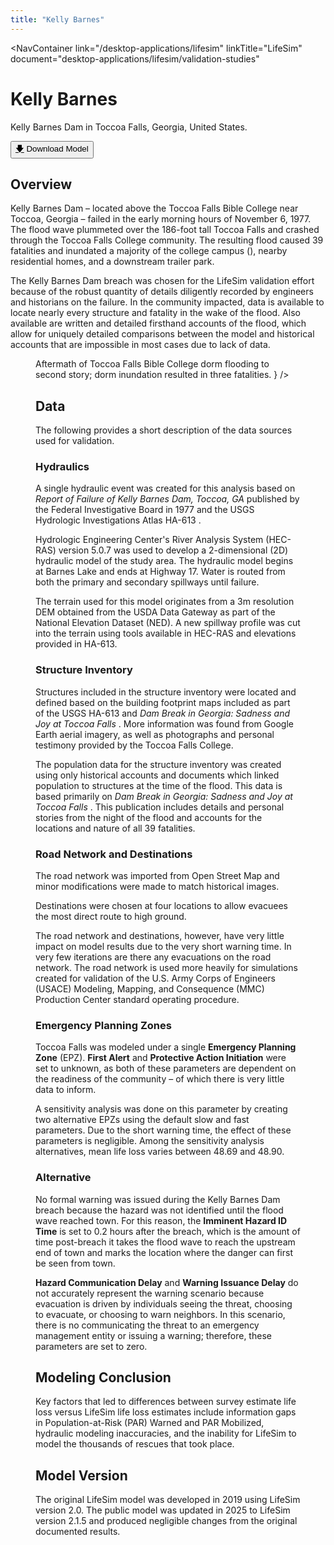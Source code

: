 ```yaml
---
title: "Kelly Barnes"
---
```



<NavContainer 
  link="/desktop-applications/lifesim"
  linkTitle="LifeSim"
  document="desktop-applications/lifesim/validation-studies"
></NavContainer>

# Kelly Barnes

Kelly Barnes Dam in Toccoa Falls, Georgia, United States.

<Button href="https://www.rmc.usace.army.mil/Software/LifeSim/"><u>🡇</u> Download Model</Button>

## Overview

Kelly Barnes Dam – located above the Toccoa Falls Bible College near Toccoa, Georgia – failed in the early morning hours of November 6, 1977. The flood 
wave plummeted over the 186-foot tall Toccoa Falls and crashed through the Toccoa Falls College community. The resulting flood caused 39 fatalities and inundated 
a majority of the college campus (<FigReference figKey="dorm-flooded"/>), nearby residential homes, and a downstream trailer park.

The Kelly Barnes Dam breach was chosen for the LifeSim validation effort because of the robust quantity of details diligently recorded by engineers 
and historians on the failure. In the community impacted, data is available to locate nearly every structure and fatality in the wake of the flood. Also available are 
written and detailed firsthand accounts of the flood, which allow for uniquely detailed comparisons between the model and historical accounts that are impossible 
in most cases due to lack of data. 

<Figure
  figKey="dorm-flooded"
  src="figures/desktop-applications/lifesim/validation-studies/v1.0/figures/figure6.png"
  alt="Downstream dorm flooded to the second floor and resulted in three deaths."
  caption={
    <>
      Aftermath of Toccoa Falls Bible College dorm flooding to second story; dorm inundation resulted in three fatalities. <Citation citationKey="damfailures_barnes"/>
    </>
  }
/>

## Data

The following provides a short description of the data sources used for validation. 

### Hydraulics

A single hydraulic event was created for this analysis based on *Report of Failure of Kelly Barnes Dam, Toccoa, GA* published by the Federal Investigative Board 
in 1977 <Citation citationKey="FIB1977"/> and the USGS Hydrologic Investigations Atlas HA-613 <Citation citationKey="Sanders1979"/>.

Hydrologic Engineering Center's River Analysis System (HEC-RAS) version 5.0.7 was used to develop a 2-dimensional (2D) hydraulic model of the study area. The hydraulic model begins at Barnes Lake and ends at Highway 17. 
Water is routed from both the primary and secondary spillways until failure.

The terrain used for this model originates from a 3m resolution DEM obtained from the USDA Data Gateway as part of the National Elevation Dataset (NED). 
A new spillway profile was cut into the terrain using tools available in HEC-RAS and elevations provided in HA-613.

### Structure Inventory

Structures included in the structure inventory were located and defined based on the building footprint maps included as part of the USGS HA-613 <Citation citationKey="Sanders1979"/> 
and *Dam Break in 
Georgia: Sadness and Joy at Toccoa Falls* <Citation citationKey="Foster1978"/>. More information was found from Google Earth aerial imagery, as well as 
photographs and personal testimony provided by the Toccoa Falls College.  

The population data for the structure inventory was created using only historical accounts and documents which linked population to structures at the time 
of the flood. This data is based primarily on *Dam Break in Georgia: Sadness and Joy at Toccoa Falls* <Citation citationKey="Foster1978"/>. This publication includes details and personal stories 
from the night of the flood and accounts for the locations and nature of all 39 fatalities. 

### Road Network and Destinations

The road network was imported from Open Street Map <Citation citationKey="OSM"/> and minor modifications were made to match historical images.

Destinations were chosen at four locations to allow evacuees the most direct route to high ground. 

The road network and destinations, however, have very little impact on model results due to the very short warning time. In very few iterations are there 
any evacuations on the road network. The road network is used more heavily for simulations created for validation of the U.S. Army Corps of Engineers (USACE)
Modeling, Mapping, and Consequence (MMC) Production Center standard operating procedure.

### Emergency Planning Zones

Toccoa Falls was modeled under a single **Emergency Planning Zone** (EPZ). **First Alert** and **Protective Action Initiation** were set to unknown, as both of these 
parameters are dependent on the readiness of the community – of which there is very little data to inform. 

A sensitivity analysis was done on this parameter by creating two alternative EPZs using the default slow and fast parameters. Due to the short warning 
time, the effect of these parameters is negligible. Among the sensitivity analysis alternatives, mean life loss varies between 48.69 and 48.90.

### Alternative

No formal warning was issued during the Kelly Barnes Dam breach because the hazard was not identified until the flood wave reached town. For this reason, 
the **Imminent Hazard ID Time** is set to 0.2 hours after the breach, which is the amount of time post-breach it takes the flood wave to reach the upstream end of 
town and marks the location where the danger can first be seen from town. 

**Hazard Communication Delay** and **Warning Issuance Delay** do not accurately represent the warning scenario because evacuation is driven by individuals seeing 
the threat, choosing to evacuate, or choosing to warn neighbors. In this scenario, there is no communicating the threat to an emergency management entity 
or issuing a warning; therefore, these parameters are set to zero.

## Modeling Conclusion

Key factors that led to differences between survey estimate life loss versus LifeSim life loss estimates include information gaps in Population-at-Risk 
(PAR) Warned and PAR Mobilized, hydraulic modeling inaccuracies, and the inability for LifeSim to model the thousands of rescues that took place. 

## Model Version

The original LifeSim model was developed in 2019 using LifeSim version 2.0. The public model was updated in 2025 to LifeSim version 2.1.5 and produced 
negligible changes from the original documented results. 

<CitationFootnote />